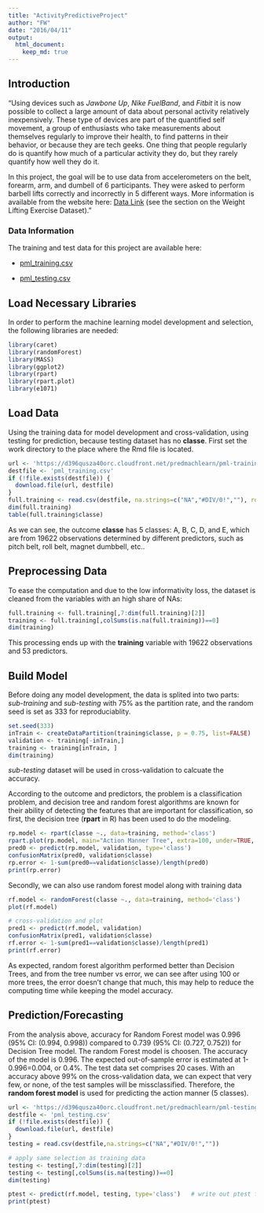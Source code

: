 ```yaml
---
title: "ActivityPredictiveProject"
author: "FW"
date: "2016/04/11"
output:
  html_document: 
    keep_md: true
---
```

## Introduction 
"Using devices such as *Jawbone Up*, *Nike FuelBand*, and *Fitbit* it is now possible to collect a large amount of data about personal activity relatively inexpensively. These type of devices are part of the quantified self movement, a group of enthusiasts who take measurements about themselves regularly to improve their health, to find patterns in their behavior, or because they are tech geeks. One thing that people regularly do is quantify how much of a particular activity they do, but they rarely quantify how well they do it. 

In this project, the goal will be to use data from accelerometers on the belt, forearm, arm, and dumbell of 6 participants. They were asked to perform barbell lifts correctly and incorrectly in 5 different ways. More information is available from the website here: [Data Link](http://groupware.les.inf.puc-rio.br/har) (see the section on the Weight Lifting Exercise Dataset)."

### Data Information 
The training and test data for this project are available here:

* [pml_training.csv](https://d396qusza40orc.cloudfront.net/predmachlearn/pml-training.csv)

* [pml_testing.csv](https://d396qusza40orc.cloudfront.net/predmachlearn/pml-testing.csv)

## Load Necessary Libraries 
In order to perform the machine learning model development and selection, the following libraries are needed: 
``` r
library(caret)
library(randomForest)
library(MASS)
library(ggplot2)
library(rpart)
library(rpart.plot)
library(e1071)
``` 

## Load Data
Using the training data for model development and cross-validation, using testing for prediction, because testing dataset has no **classe**. First set the work directory to the place where the Rmd file is located. 
```r
url <- 'https://d396qusza40orc.cloudfront.net/predmachlearn/pml-training.csv'
destfile <- 'pml_training.csv'
if (!file.exists(destfile)) {
  download.file(url, destfile)
}
full.training <- read.csv(destfile, na.strings=c("NA","#DIV/0!",""), row.names=1)
dim(full.training)
table(full.training$classe)  
```

As we can see, the outcome **classe** has 5 classes: A, B, C, D, and E, which are from 19622 observations determined by different predictors, such as pitch belt, roll belt, magnet dumbbell, etc.. 

## Preprocessing Data
To ease the computation and due to the low informativity loss, the dataset is cleaned from the variables with an high share of NAs:
``` r
full.training <- full.training[,7:dim(full.training)[2]]
training <- full.training[,colSums(is.na(full.training))==0]
dim(training)
``` 

This processing ends up with the **training** variable with 19622 observations and 53 predictors. 

## Build Model
Before doing any model development, the data is splited into two parts: *sub-training* and *sub-testing* with 75% as the partition rate, and the random seed is set as 333 for reproduciablity.

```r
set.seed(333)
inTrain <- createDataPartition(training$classe, p = 0.75, list=FALSE)
validation <- training[-inTrain,]
training <- training[inTrain, ]
dim(training)
``` 

*sub-testing* dataset will be used in cross-validation to calcuate the accuracy. 

According to the outcome and predictors, the problem is a classification problem, and decision tree and random forest algorithms are known for their ability of detecting the features that are important for classification, so first, the decision tree (**rpart** in R) has been used to do the modeling.
```r
rp.model <- rpart(classe ~., data=training, method='class')
rpart.plot(rp.model, main="Action Manner Tree", extra=100, under=TRUE, faclen=0,cex=0.7)
pred0 <- predict(rp.model, validation, type='class')
confusionMatrix(pred0, validation$classe) 
rp.error <- 1-sum(pred0==validation$classe)/length(pred0)  
print(rp.error)
```

Secondly, we can also use random forest model along with training data
```r
rf.model <- randomForest(classe ~., data=training, method='class')
plot(rf.model)

# cross-validation and plot
pred1 <- predict(rf.model, validation)
confusionMatrix(pred1, validation$classe)    
rf.error <- 1-sum(pred1==validation$classe)/length(pred1)
print(rf.error)
```

As expected, random forest algorithm performed better than Decision Trees, and from the tree number vs error, we can see after using 100 or more trees, the error doesn't change that much, this may help to reduce the computing time while keeping the model accuracy.

## Prediction/Forecasting
From the analysis above, accuracy for Random Forest model was 0.996 (95% CI: (0.994, 0.998)) compared to 0.739 (95% CI: (0.727, 0.752)) for Decision Tree model. The random Forest model is choosen. The accuracy of the model is 0.996. The expected out-of-sample error is estimated at 1-0.996=0.004, or 0.4%. The test data set comprises 20 cases. With an accuracy above 99% on the cross-validation data, we can expect that very few, or none, of the test samples will be missclassified. Therefore, the **random forest model** is used for predicting the action manner (5 classes).

```r
url <- 'https://d396qusza40orc.cloudfront.net/predmachlearn/pml-testing.csv'
destfile <- 'pml_testing.csv'
if (!file.exists(destfile)) {
  download.file(url, destfile)
}
testing = read.csv(destfile,na.strings=c("NA","#DIV/0!",""))

# apply same selection as training data
testing <- testing[,7:dim(testing)[2]]
testing <- testing[,colSums(is.na(testing))==0]
dim(testing)

ptest <- predict(rf.model, testing, type='class')   # write out ptest for submission or display the values of the prediction
print(ptest)
```